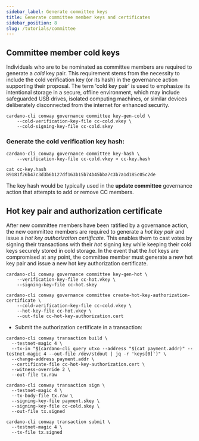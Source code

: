 ```yaml
---
sidebar_label: Generate committee keys
title: Generate committee member keys and certificates
sidebar_position: 8
slug: /tutorials/committee
---
```


## Committee member cold keys

Individuals who are to be nominated as committee members are required to generate a *cold* key pair. This requirement stems from the necessity to include the cold verification key (or its hash) in the governance action supporting their proposal. The term 'cold key pair' is used to emphasize its intentional storage in a secure, offline environment, which may include safeguarded USB drives, isolated computing machines, or similar devices deliberately disconnected from the internet for enhanced security.

```
cardano-cli conway governance committee key-gen-cold \
    --cold-verification-key-file cc-cold.vkey \
    --cold-signing-key-file cc-cold.skey
```

### Generate the cold verification key hash:

```
cardano-cli conway governance committee key-hash \
    --verification-key-file cc-cold.vkey > cc-key.hash
```
```
cat cc-key.hash
89181f26b47c3d3b6b127df163b15b74b45bba7c3b7a1d185c05c2de
```

The key hash would be typically used in the **update committee** governance action that attempts to add or remove CC members.

## Hot key pair and authorization certificate

After new committee members have been ratified by a governance action, the new committee members are required to generate a _hot key pair_ and issue
a _hot key authorization certificate_. This enables them to cast votes by signing their transactions with their *hot* signing key while keeping their cold
keys securely stored in cold storage. In the event that the *hot* keys are compromised at any point, the committee member must generate a new hot key pair and issue
a new hot key authorization certificate.

```
cardano-cli conway governance committee key-gen-hot \
    --verification-key-file cc-hot.vkey \
    --signing-key-file cc-hot.skey
```
```
cardano-cli conway governance committee create-hot-key-authorization-certificate \
    --cold-verification-key-file cc-cold.vkey \
    --hot-key-file cc-hot.vkey \
    --out-file cc-hot-key-authorization.cert
```

- Submit the authorization certificate in a transaction:

```
cardano-cli conway transaction build \
  --testnet-magic 4 \
  --tx-in "$(cardano-cli query utxo --address "$(cat payment.addr)" --testnet-magic 4 --out-file /dev/stdout | jq -r 'keys[0]')" \
  --change-address payment.addr \
  --certificate-file cc-hot-key-authorization.cert \
  --witness-override 2 \
  --out-file tx.raw
```
```
cardano-cli conway transaction sign \
  --testnet-magic 4 \
  --tx-body-file tx.raw \
  --signing-key-file payment.skey \
  --signing-key-file cc-cold.skey \
  --out-file tx.signed
```
```
cardano-cli conway transaction submit \
  --testnet-magic 4 \
  --tx-file tx.signed
```
